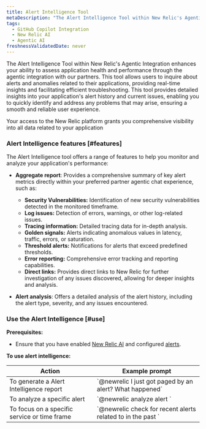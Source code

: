 ```yaml
---
title: Alert Intelligence Tool
metaDescription: "The Alert Intelligence Tool within New Relic's Agentic Integration enhances your ability to assess application health and performance through the agentic integration with our partners."
tags:
  - GitHub Copilot Integration 
  - New Relic AI
  - Agentic AI
freshnessValidatedDate: never
---
```



The Alert Intelligence Tool within New Relic's Agentic Integration enhances your ability to assess application health and performance through the agentic integration with our partners. This tool allows users to inquire about alerts and anomalies related to their applications, providing real-time insights and facilitating efficient troubleshooting. This tool provides detailed insights into your application's alert history and current issues, enabling you to quickly identify and address any problems that may arise, ensuring a smooth and reliable user experience.


Your access to the New Relic platform grants you comprehensive visibility into all data related to your application


### Alert Intelligence features [#features]

The Alert Intelligence tool offers a range of features to help you monitor and analyze your application's performance:

- **Aggregate report**: Provides a comprehensive summary of key alert metrics directly within your preferred partner agentic chat experience, such as:

  - **Security Vulnerabilities:** Identification of new security vulnerabilities detected in the monitored timeframe.
  - **Log issues:** Detection of errors, warnings, or other log-related issues.
  - **Tracing information:** Detailed tracing data for in-depth analysis.
  - **Golden signals:** Alerts indicating anomalous values in latency, traffic, errors, or saturation.
  - **Threshold alerts:** Notifications for alerts that exceed predefined thresholds.
  - **Error reporting:** Comprehensive error tracking and reporting capabilities.
  - **Direct links:** Provides direct links to New Relic for further investigation of any issues discovered, allowing for deeper insights and analysis.

- **Alert analysis**: Offers a detailed analysis of the alert history, including the alert type, severity, and any issues encountered.



### Use the Alert Intelligence [#use]


**Prerequisites:**

- Ensure that you have enabled [New Relic AI](/docs/agentic-ai/new-relic-ai/#enable) and configured [alerts](/docs/alerts/overview/).

**To use alert intelligence:**

<table>
  <thead>
    <tr>
      <th>Action</th>
      <th>Example prompt</th>
    </tr>
  </thead>
  <tbody>
    <tr>
      <td>To generate a Alert Intelligence report</td>
      <td>`@newrelic I just got paged by an alert? What happened`</td>
    </tr>
    <tr>
      <td>To analyze a specific alert</td>
      <td>`@newrelic analyze alert <alert_id>`</td>
    </tr>
    <tr>
      <td>To focus on a specific service or time frame</td>
      <td>`@newrelic check for recent alerts related to <service_name> in the past <time frame>`</td>
    </tr>
  </tbody>
</table>